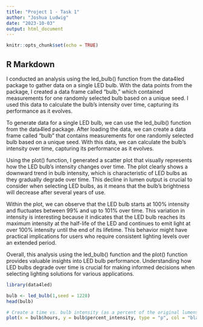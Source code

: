 ```yaml
---
title: "Project 1 - Task 1"
author: "Joshua Ludwig"
date: "2023-10-03"
output: html_document
---
```


```r
knitr::opts_chunk$set(echo = TRUE)
```

## R Markdown

I conducted an analysis using the led_bulb() function from the data4led package to gather data on a single LED bulb. With the data points from the package, I created a data frame called "bulb," which contained measurements for one randomly selected bulb based on a unique seed. I used this data to calculate the bulb's intensity over time, capturing its performance as it evolves.

To generate data for a single LED bulb, we can use the led_bulb() function from the data4led package. After loading the data, we can create a data frame called "bulb" that contains measurements for one randomly selected bulb based on a unique seed. With this data, we can calculate the bulb's intensity over time, capturing its performance as it evolves.

Using the plot() function, I generated a scatter plot that visually represents how the LED bulb's intensity changes over time. The plot clearly shows a downward trend in bulb intensity, which is characteristic of LED bulbs as they gradually degrade over time. This decline in lumen output is crucial to consider when selecting LED bulbs, as it means that the bulb's brightness will decrease after several years of use.

Within the plot, we can observe that the LED bulb starts at 100% intensity and fluctuates between 99% and up to 101% over time. This variation in intensity is interesting because it indicates that the LED bulb reaches its maximum intensity at the half-life of the LED and continues to emit light at over 100% intensity until the end of its lifetime. This behavior might have practical implications for users who require consistent lighting levels over an extended period.

Overall, this analysis using the led_bulb() function and the plot() function provides valuable insights into LED bulb performance. Understanding how LED bulbs degrade over time is crucial for making informed decisions when selecting lighting solutions for various applications.


```r
library(data4led)

bulb <- led_bulb(1,seed = 1228)
head(bulb)

# Create a time vs. bulb intensity (as a percent of the original lumens) scatter plot
plot(x = bulb$hours, y = bulb$percent_intensity, type = "p", col = "black", main = "Time vs. Bulb Intensity", xlab = "Hours", ylab = "Percent Intensity")


```
